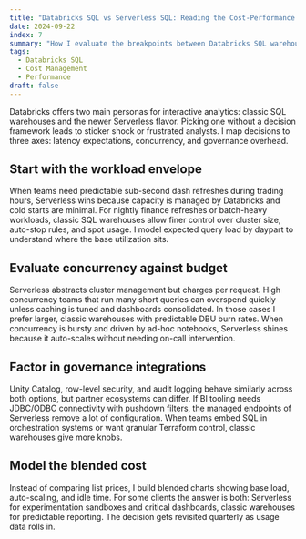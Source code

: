 ```yaml
---
title: "Databricks SQL vs Serverless SQL: Reading the Cost-Performance Curve"
date: 2024-09-22
index: 7
summary: "How I evaluate the breakpoints between Databricks SQL warehouses and the Serverless tier when teams scale analytics workloads."
tags:
  - Databricks SQL
  - Cost Management
  - Performance
draft: false
---
```


Databricks offers two main personas for interactive analytics: classic SQL warehouses and the newer Serverless flavor. Picking one without a decision framework leads to sticker shock or frustrated analysts. I map decisions to three axes: latency expectations, concurrency, and governance overhead.

## Start with the workload envelope

When teams need predictable sub-second dash refreshes during trading hours, Serverless wins because capacity is managed by Databricks and cold starts are minimal. For nightly finance refreshes or batch-heavy workloads, classic SQL warehouses allow finer control over cluster size, auto-stop rules, and spot usage. I model expected query load by daypart to understand where the base utilization sits.

## Evaluate concurrency against budget

Serverless abstracts cluster management but charges per request. High concurrency teams that run many short queries can overspend quickly unless caching is tuned and dashboards consolidated. In those cases I prefer larger, classic warehouses with predictable DBU burn rates. When concurrency is bursty and driven by ad-hoc notebooks, Serverless shines because it auto-scales without needing on-call intervention.

## Factor in governance integrations

Unity Catalog, row-level security, and audit logging behave similarly across both options, but partner ecosystems can differ. If BI tooling needs JDBC/ODBC connectivity with pushdown filters, the managed endpoints of Serverless remove a lot of configuration. When teams embed SQL in orchestration systems or want granular Terraform control, classic warehouses give more knobs.

## Model the blended cost

Instead of comparing list prices, I build blended charts showing base load, auto-scaling, and idle time. For some clients the answer is both: Serverless for experimentation sandboxes and critical dashboards, classic warehouses for predictable reporting. The decision gets revisited quarterly as usage data rolls in.
